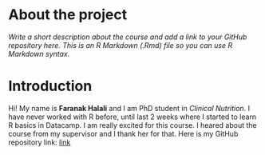 
# About the project

*Write a short description about the course and add a link to your GitHub repository here. This is an R Markdown (.Rmd) file so you can use R Markdown syntax.*

# Introduction
Hi! My name is **Faranak Halali** and I am PhD student in *Clinical Nutrition*. I have never worked with R before, until last 2 weeks where I started to learn R basics in Datacamp. I am really excited for this course. I heared about the course from my supervisor and I thank her for that. Here is my GitHub repository link: 
[link](https://github.com/faranakhalali/IODS-project/settings)
